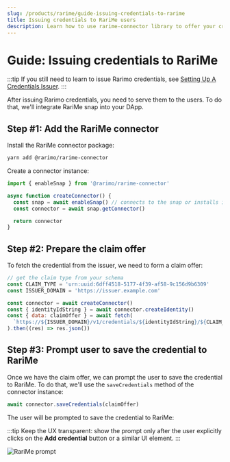 ```yaml
---
slug: /products/rarime/guide-issuing-credentials-to-rarime
title: Issuing credentials to RariMe users
description: Learn how to use rarime-connector library to offer your credentials to RariMe users.
---
```


# Guide: Issuing credentials to RariMe

:::tip
If you still need to learn to issue Rarimo credentials, see [Setting Up A Credentials Issuer](/products/identity-protocol/guide-how-to-set-up-credentials-issuer).
:::

After issuing Rarimo credentials, you need to serve them to the users. To do that, we'll integrate RariMe snap into your DApp.

## Step #1: Add the RariMe connector

Install the RariMe connector package:

```bash
yarn add @rarimo/rarime-connector
```

<!-- TODO: need to add tabs to the theme
```bash npm2yarn
npm install @rarimo/rarime-connector
```
-->

Create a connector instance:

```js
import { enableSnap } from '@rarimo/rarime-connector'

async function createConnector() {
  const snap = await enableSnap() // connects to the snap or installs it
  const connector = await snap.getConnector()

  return connector
}
```

## Step #2: Prepare the claim offer

To fetch the credential from the issuer, we need to form a claim offer:

<!-- TODO: instruct how to get the claim schema-->

```js
// get the claim type from your schema
const CLAIM_TYPE = 'urn:uuid:6dff4518-5177-4f39-af58-9c156d9b6309'
const ISSUER_DOMAIN = 'https://issuer.example.com'

const connector = await createConnector()
const { identityIdString } = await connector.createIdentity()
const { data: claimOffer } = await fetch(
  `https://${ISSUER_DOMAIN}/v1/credentials/${identityIdString}/${CLAIM_TYPE}`
).then((res) => res.json())
```

## Step #3: Prompt user to save the credential to RariMe

Once we have the claim offer, we can prompt the user to save the credential to RariMe. To do that, we'll use the `saveCredentials` method of the connector instance:

```js
await connector.saveCredentials(claimOffer)
```

The user will be prompted to save the credential to RariMe:

:::tip
Keep the UX transparent: show the prompt only after the user explicitly clicks on the **Add credential** button or a similar UI element.
:::

<p><Image img={require('/img/rarime-add-credential.png')} alt="RariMe prompt" /></p>

